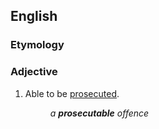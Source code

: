 ==English==

===Etymology===
{{suffix|en|prosecute|able}}

===Adjective===
{{en-adj}}

# Able to be [[prosecute]]d.
#: ''a '''prosecutable''' offence''